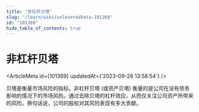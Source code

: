 ```yaml
---
title: "非杠杆贝塔"
slug: "/learn/wiki/unleveredbeta-101369"
id: "101369"
hide_table_of_contents: true
---
```



# 非杠杆贝塔

<ArticleMeta id={101369} updatedAt={'2023-09-26 13:58:54'} />
<div className='border-solid border-b border-t-0 my-4 border-[var(--ifm-color-gray-300)]' />

贝塔是衡量市场风险的指标。非杠杆贝塔 (或资产贝塔) 衡量的是公司在没有债务影响的情况下的市场风险。通过去除贝塔的杠杆效应，从而仅关注公司资产所带来的风险。换句话说，公司的股权对其风险表现有多大贡献。

